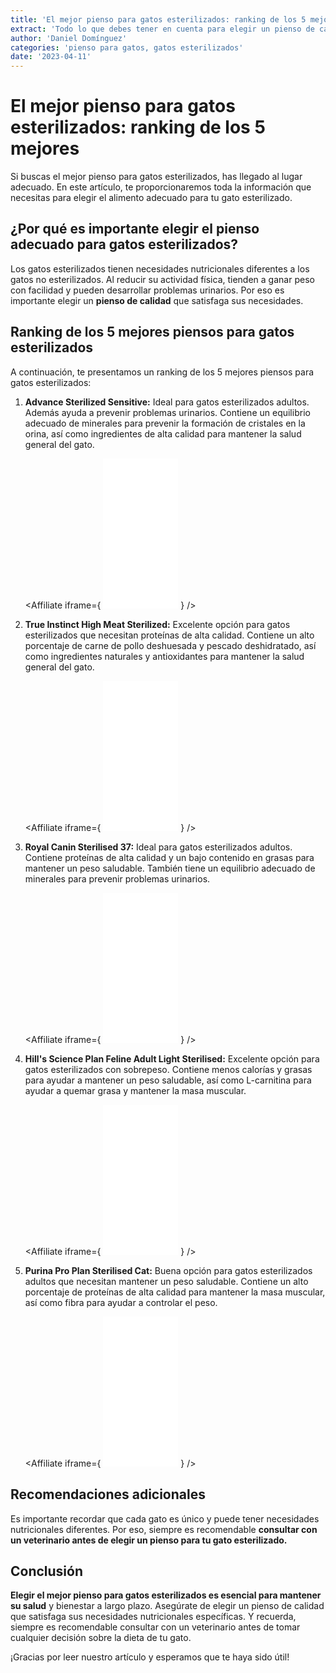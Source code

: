 ```yaml
---
title: 'El mejor pienso para gatos esterilizados: ranking de los 5 mejores'
extract: 'Todo lo que debes tener en cuenta para elegir un pienso de calidad'
author: 'Daniel Domínguez'
categories: 'pienso para gatos, gatos esterilizados'
date: '2023-04-11'
---
```


<PostImg src='mejor-pienso-gatos-esterilizados' />

# El mejor pienso para gatos esterilizados: ranking de los 5 mejores

Si buscas el mejor pienso para gatos esterilizados, has llegado al lugar adecuado. En este artículo, te proporcionaremos toda la información que necesitas para elegir el alimento adecuado para tu gato esterilizado.

## ¿Por qué es importante elegir el pienso adecuado para gatos esterilizados?

Los gatos esterilizados tienen necesidades nutricionales diferentes a los gatos no esterilizados. Al reducir su actividad física, tienden a ganar peso con facilidad y pueden desarrollar problemas urinarios. Por eso es importante elegir un **pienso de calidad** que satisfaga sus necesidades.

## Ranking de los 5 mejores piensos para gatos esterilizados

A continuación, te presentamos un ranking de los 5 mejores piensos para gatos esterilizados:

1. **Advance Sterilized Sensitive:** Ideal para gatos esterilizados adultos. Además ayuda a prevenir problemas urinarios. Contiene un equilibrio adecuado de minerales para prevenir la formación de cristales en la orina, así como ingredientes de alta calidad para mantener la salud general del gato.

   <Affiliate
   	iframe={
   		<iframe
   			sandbox='allow-popups allow-scripts allow-modals allow-forms allow-same-origin'
   			style='width:120px;height:240px;'
   			marginwidth='0'
   			marginheight='0'
   			scrolling='no'
   			frameborder='0'
   			src='//rcm-eu.amazon-adsystem.com/e/cm?lt1=_blank&bc1=000000&IS2=1&bg1=FFFFFF&fc1=000000&lc1=0000FF&t=gatomundo-21&language=es_ES&o=30&p=8&l=as4&m=amazon&f=ifr&ref=as_ss_li_til&asins=B07K7RLB2Z&linkId=62d328ec7edd5e21a65f4d6cc9941343'
   		></iframe>
   	}
   />

2. **True Instinct High Meat Sterilized:** Excelente opción para gatos esterilizados que necesitan proteínas de alta calidad. Contiene un alto porcentaje de carne de pollo deshuesada y pescado deshidratado, así como ingredientes naturales y antioxidantes para mantener la salud general del gato.

   <Affiliate
   	iframe={
   		<iframe
   			sandbox='allow-popups allow-scripts allow-modals allow-forms allow-same-origin'
   			style='width:120px;height:240px;'
   			marginwidth='0'
   			marginheight='0'
   			scrolling='no'
   			frameborder='0'
   			src='//rcm-eu.amazon-adsystem.com/e/cm?lt1=_blank&bc1=000000&IS2=1&bg1=FFFFFF&fc1=000000&lc1=0000FF&t=gatomundo-21&language=es_ES&o=30&p=8&l=as4&m=amazon&f=ifr&ref=as_ss_li_til&asins=B08Y73RLGH&linkId=0b5fa283cbdcb82d3af4e48d130adf1a'
   		></iframe>
   	}
   />

3. **Royal Canin Sterilised 37:** Ideal para gatos esterilizados adultos. Contiene proteínas de alta calidad y un bajo contenido en grasas para mantener un peso saludable. También tiene un equilibrio adecuado de minerales para prevenir problemas urinarios.

   <Affiliate
   	iframe={
   		<iframe
   			sandbox='allow-popups allow-scripts allow-modals allow-forms allow-same-origin'
   			style='width:120px;height:240px;'
   			marginwidth='0'
   			marginheight='0'
   			scrolling='no'
   			frameborder='0'
   			src='//rcm-eu.amazon-adsystem.com/e/cm?lt1=_blank&bc1=000000&IS2=1&bg1=FFFFFF&fc1=000000&lc1=0000FF&t=gatomundo-21&language=es_ES&o=30&p=8&l=as4&m=amazon&f=ifr&ref=as_ss_li_til&asins=B005NZKX04&linkId=3767891f0f574deb68c799549f0c9b64'
   		></iframe>
   	}
   />

4. **Hill's Science Plan Feline Adult Light Sterilised:** Excelente opción para gatos esterilizados con sobrepeso. Contiene menos calorías y grasas para ayudar a mantener un peso saludable, así como L-carnitina para ayudar a quemar grasa y mantener la masa muscular.

   <Affiliate
   	iframe={
   		<iframe
   			sandbox='allow-popups allow-scripts allow-modals allow-forms allow-same-origin'
   			style='width:120px;height:240px;'
   			marginwidth='0'
   			marginheight='0'
   			scrolling='no'
   			frameborder='0'
   			src='//rcm-eu.amazon-adsystem.com/e/cm?lt1=_blank&bc1=000000&IS2=1&bg1=FFFFFF&fc1=000000&lc1=0000FF&t=gatomundo-21&language=es_ES&o=30&p=8&l=as4&m=amazon&f=ifr&ref=as_ss_li_til&asins=B081BGJFB6&linkId=6be1d99ca0412be09853d6a632452ac1'
   		></iframe>
   	}
   />

5. **Purina Pro Plan Sterilised Cat:** Buena opción para gatos esterilizados adultos que necesitan mantener un peso saludable. Contiene un alto porcentaje de proteínas de alta calidad para mantener la masa muscular, así como fibra para ayudar a controlar el peso.

   <Affiliate
   	iframe={
   		<iframe
   			sandbox='allow-popups allow-scripts allow-modals allow-forms allow-same-origin'
   			style='width:120px;height:240px;'
   			marginwidth='0'
   			marginheight='0'
   			scrolling='no'
   			frameborder='0'
   			src='//rcm-eu.amazon-adsystem.com/e/cm?lt1=_blank&bc1=000000&IS2=1&bg1=FFFFFF&fc1=000000&lc1=0000FF&t=gatomundo-21&language=es_ES&o=30&p=8&l=as4&m=amazon&f=ifr&ref=as_ss_li_til&asins=B009FYKL6K&linkId=12d069ac26631d09fac15e10e940e6ac'
   		></iframe>
   	}
   />

## Recomendaciones adicionales

Es importante recordar que cada gato es único y puede tener necesidades nutricionales diferentes. Por eso, siempre es recomendable **consultar con un veterinario antes de elegir un pienso para tu gato esterilizado.**

## Conclusión

**Elegir el mejor pienso para gatos esterilizados es esencial para mantener su salud** y bienestar a largo plazo. Asegúrate de elegir un pienso de calidad que satisfaga sus necesidades nutricionales específicas. Y recuerda, siempre es recomendable consultar con un veterinario antes de tomar cualquier decisión sobre la dieta de tu gato.

¡Gracias por leer nuestro artículo y esperamos que te haya sido útil!
